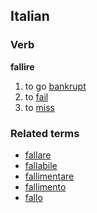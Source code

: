 ==Italian==
===Verb===
'''fallire'''

# to go [[bankrupt]]
# to [[fail]]
# to [[miss]]

===Related terms===
*[[fallare]]
*[[fallabile]]
*[[fallimentare]]
*[[fallimento]]
*[[fallo]]